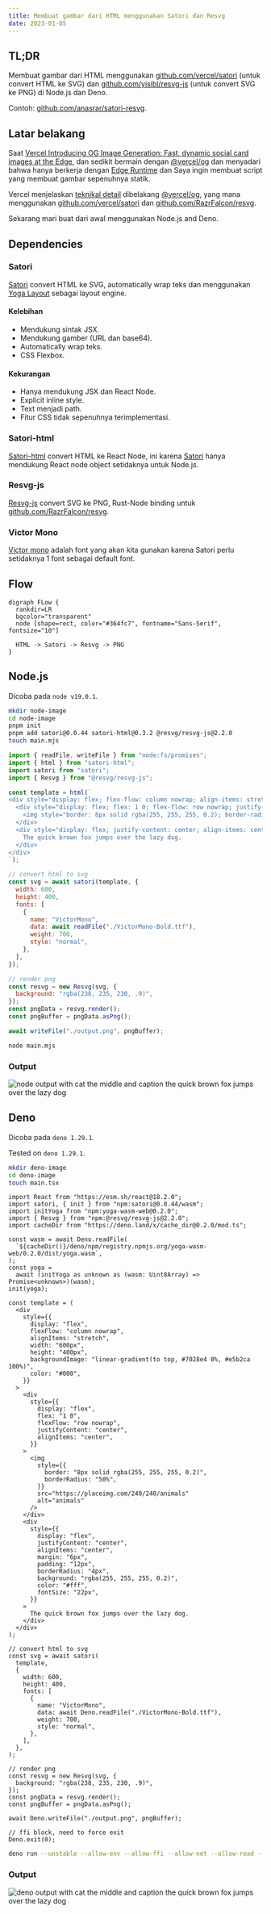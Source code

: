 ```yaml
---
title: Membuat gambar dari HTML menggunakan Satori dan Resvg
date: 2023-01-05
---
```


## TL;DR

Membuat gambar dari HTML menggunakan [github.com/vercel/satori](//github.com/vercel/satori/) (untuk convert HTML ke SVG) dan [github.com/yisibl/resvg-js](//github.com/yisibl/resvg-js) (untuk convert SVG ke PNG) di Node.js dan Deno.

Contoh: [github.com/anasrar/satori-resvg](//github.com/anasrar/satori-resvg).

Latar belakang
--------------

Saat [Vercel Introducing OG Image Generation: Fast, dynamic social card images at the Edge](https://vercel.com/blog/introducing-vercel-og-image-generation-fast-dynamic-social-card-images), dan sedikit bermain dengan [@vercel/og](//www.npmjs.com/package/@vercel/og) dan menyadari bahwa hanya berkerja dengan [Edge Runtime](https://vercel.com/docs/concepts/functions/edge-functions/og-image-generation#limits) dan Saya ingin membuat script yang membuat gambar sepenuhnya statik.

Vercel menjelaskan [teknikal detail](//vercel.com/docs/concepts/functions/edge-functions/og-image-generation#technical-details) dibelakang [@vercel/og](//www.npmjs.com/package/@vercel/og), yang mana menggunakan [github.com/vercel/satori](//github.com/vercel/satori/) dan [github.com/RazrFalcon/resvg](//github.com/RazrFalcon/resvg).

Sekarang mari buat dari awal menggunakan Node.js and Deno.

Dependencies
------------

### Satori

[Satori](//github.com/vercel/satori/) convert HTML ke SVG, automatically wrap teks dan menggunakan [Yoga Layout](//yogalayout.com/) sebagai layout engine.

#### Kelebihan

*   Mendukung sintak JSX.
*   Mendukung gamber (URL dan base64).
*   Automatically wrap teks.
*   CSS Flexbox.

#### Kekurangan

*   Hanya mendukung JSX dan React Node.
*   Explicit inline style.
*   Text menjadi path.
*   Fitur CSS tidak sepenuhnya terimplementasi.

### Satori-html

[Satori-html](//github.com/natemoo-re/satori-html) convert HTML ke React Node, ini karena [Satori](//github.com/vercel/satori/) hanya mendukung React node object setidaknya untuk Node.js.

### Resvg-js

[Resvg-js](//github.com/yisibl/resvg-js) convert SVG ke PNG, Rust-Node binding untuk [github.com/RazrFalcon/resvg](//github.com/RazrFalcon/resvg).

### Victor Mono

[Victor mono](//github.com/rubjo/victor-mono) adalah font yang akan kita gunakan karena Satori perlu setidaknya 1 font sebagai default font.

## Flow

```diagram-graphviz layout="dot"
digraph FLow {
  rankdir=LR
  bgcolor="transparent"
  node [shape=rect, color="#364fc7", fontname="Sans-Serif", fontsize="10"]

  HTML -> Satori -> Resvg -> PNG
}
```

## Node.js

Dicoba pada `node v19.0.1`.

```bash title="Commands"
mkdir node-image
cd node-image
pnpm init
pnpm add satori@0.0.44 satori-html@0.3.2 @resvg/resvg-js@2.2.0
touch main.mjs
```

```js title="main.mjs" showLineNumbers
import { readFile, writeFile } from "node:fs/promises";
import { html } from "satori-html";
import satori from "satori";
import { Resvg } from "@resvg/resvg-js";

const template = html(`
<div style="display: flex; flex-flow: column nowrap; align-items: stretch; width: 600px; height: 400px; backgroundImage: linear-gradient(to right, #0f0c29, #302b63, #24243e); color: #000;">
  <div style="display: flex; flex: 1 0; flex-flow: row nowrap; justify-content: center; align-items: center;">
    <img style="border: 8px solid rgba(255, 255, 255, 0.2); border-radius: 50%;" src="https://placeimg.com/240/240/animals" alt="animals" />
  </div>
  <div style="display: flex; justify-content: center; align-items: center; margin: 6px; padding: 12px; border-radius: 4px; background: rgba(255, 255, 255, 0.2); color: #fff; font-size: 22px;">
    The quick brown fox jumps over the lazy dog.
  </div>
</div>
`);

// convert html to svg
const svg = await satori(template, {
  width: 600,
  height: 400,
  fonts: [
    {
      name: "VictorMono",
      data: await readFile("./VictorMono-Bold.ttf"),
      weight: 700,
      style: "normal",
    },
  ],
});

// render png
const resvg = new Resvg(svg, {
  background: "rgba(238, 235, 230, .9)",
});
const pngData = resvg.render();
const pngBuffer = pngData.asPng();

await writeFile("./output.png", pngBuffer);
```

```bash title="Commands"
node main.mjs
```

### Output

![node output with cat the middle and caption the quick brown fox jumps over the lazy dog](/assets/blog/generate-image-from-html-using-satori-and-resvg/node_output.png)

## Deno

Dicoba pada `deno 1.29.1`.

Tested on `deno 1.29.1`.

```bash title="Commands"
mkdir deno-image
cd deno-image
touch main.tsx
```

```tsx title="main.tsx" showLineNumbers
import React from "https://esm.sh/react@18.2.0";
import satori, { init } from "npm:satori@0.0.44/wasm";
import initYoga from "npm:yoga-wasm-web@0.2.0";
import { Resvg } from "npm:@resvg/resvg-js@2.2.0";
import cacheDir from "https://deno.land/x/cache_dir@0.2.0/mod.ts";

const wasm = await Deno.readFile(
  `${cacheDir()}/deno/npm/registry.npmjs.org/yoga-wasm-web/0.2.0/dist/yoga.wasm`,
);
const yoga =
  await (initYoga as unknown as (wasm: Uint8Array) => Promise<unknown>)(wasm);
init(yoga);

const template = (
  <div
    style={{
      display: "flex",
      flexFlow: "column nowrap",
      alignItems: "stretch",
      width: "600px",
      height: "400px",
      backgroundImage: "linear-gradient(to top, #7028e4 0%, #e5b2ca 100%)",
      color: "#000",
    }}
  >
    <div
      style={{
        display: "flex",
        flex: "1 0",
        flexFlow: "row nowrap",
        justifyContent: "center",
        alignItems: "center",
      }}
    >
      <img
        style={{
          border: "8px solid rgba(255, 255, 255, 0.2)",
          borderRadius: "50%",
        }}
        src="https://placeimg.com/240/240/animals"
        alt="animals"
      />
    </div>
    <div
      style={{
        display: "flex",
        justifyContent: "center",
        alignItems: "center",
        margin: "6px",
        padding: "12px",
        borderRadius: "4px",
        background: "rgba(255, 255, 255, 0.2)",
        color: "#fff",
        fontSize: "22px",
      }}
    >
      The quick brown fox jumps over the lazy dog.
    </div>
  </div>
);

// convert html to svg
const svg = await satori(
  template,
  {
    width: 600,
    height: 400,
    fonts: [
      {
        name: "VictorMono",
        data: await Deno.readFile("./VictorMono-Bold.ttf"),
        weight: 700,
        style: "normal",
      },
    ],
  },
);

// render png
const resvg = new Resvg(svg, {
  background: "rgba(238, 235, 230, .9)",
});
const pngData = resvg.render();
const pngBuffer = pngData.asPng();

await Deno.writeFile("./output.png", pngBuffer);

// ffi block, need to force exit
Deno.exit(0);
```

```bash title="Commands"
deno run --unstable --allow-env --allow-ffi --allow-net --allow-read --allow-write main.tsx
```

### Output

![deno output with cat the middle and caption the quick brown fox jumps over the lazy dog](/assets/blog/generate-image-from-html-using-satori-and-resvg/deno_output.png)
